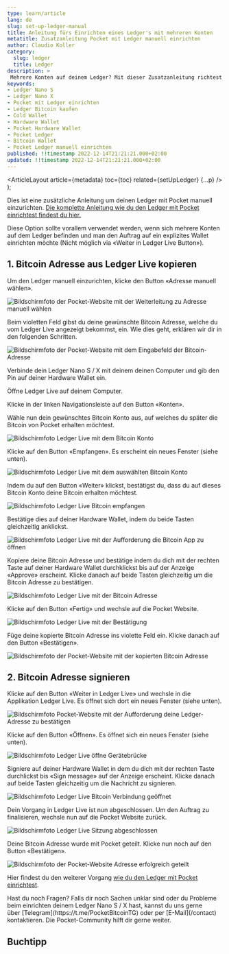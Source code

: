```yaml
---
type: learn/article
lang: de
slug: set-up-ledger-manual
title: Anleitung fürs Einrichten eines Ledger's mit mehreren Konten
metatitle: Zusatzanleitung Pocket mit Ledger manuell einrichten
author: Claudio Koller
category:
  slug: ledger
  title: Ledger
description: >
 Mehrere Konten auf deinem Ledger? Mit dieser Zusatzanleitung richtest du einen Auftrag manuell ein.
keywords:
- Ledger Nano S
- Ledger Nano X
- Pocket mit Ledger einrichten
- Ledger Bitcoin kaufen
- Cold Wallet
- Hardware Wallet
- Pocket Hardware Wallet
- Pocket Ledger
- Bitcoin Wallet
- Pocket Ledger manuell einrichten
published: !!timestamp 2022-12-14T21:21:21.000+02:00
updated: !!timestamp 2022-12-14T21:21:21.000+02:00
---
```



  <ArticleLayout
    article={metadata}
    toc={toc}
    related={setUpLedger}
    {...p}
  />
);

Dies ist eine zusätzliche Anleitung um deinen Ledger mit Pocket manuell einzurichten. [Die komplette Anleitung wie du den Ledger mit Pocket einrichtest findest du hier.](/learn/ledger/set-up-ledger)

Diese Option sollte vorallem verwendet werden, wenn sich mehrere Konten auf dem Ledger befinden und man den Auftrag auf ein explizites Wallet einrichten möchte (Nicht möglich via «Weiter in Ledger Live Button»).

## 1. Bitcoin Adresse aus Ledger Live kopieren

Um den Ledger manuell einzurichten, klicke den Button «Adresse manuell wählen».

![Bildschirmfoto der Pocket-Website mit der Weiterleitung zu Adresse manuell wählen](https://cdn.pocketbitcoin.com/DAFUvkWcEUc/2ea9ee3e-6afa-4018-bd39-f02a17ab9c4d.png?width=1748&height=1240&placeholder=data:image/png;base64,iVBORw0KGgoAAAANSUhEUgAAAAQAAAADCAIAAAA7ljmRAAAACXBIWXMAAC4jAAAuIwF4pT92AAAAMElEQVQImWNIZqjs95o4NaC/Q72QYffqo2//v/r6/9/Z/WcZlBkSPRmy0xnqExgyAXVDEg7M3RoyAAAAAElFTkSuQmCC)

Beim violetten Feld gibst du deine gewünschte Bitcoin Adresse, welche du vom Ledger Live angezeigt bekommst, ein. Wie dies geht, erklären wir dir in den folgenden Schritten.

![Bildschirmfoto der Pocket-Website mit dem Eingabefeld der Bitcoin-Adresse](https://cdn.pocketbitcoin.com/DAFUvkWcEUc/eea6a809-b1e6-4de2-9ec8-5c7be78c548e.png?width=1748&height=1240&placeholder=data:image/png;base64,iVBORw0KGgoAAAANSUhEUgAAAAQAAAADCAIAAAA7ljmRAAAACXBIWXMAAC4jAAAuIwF4pT92AAAAMklEQVQImQEnANj/AG4RgppVmZpSko4udwCqlbqusr71//7e1N0AIgBkOwBnZgCAYwBscLURsOadI4AAAAAASUVORK5CYII=)

Verbinde dein Ledger Nano S / X mit deinem deinen Computer und gib den Pin auf deiner Hardware Wallet ein.

Öffne Ledger Live auf deinem Computer.

Klicke in der linken Navigationsleiste auf den Button «Konten».

Wähle nun dein gewünschtes Bitcoin Konto aus, auf welches du später die Bitcoin von Pocket erhalten möchtest.

![Bildschirmfoto Ledger Live mit dem Bitcoin Konto](https://cdn.pocketbitcoin.com/DAFUvkWcEUc/c1128f76-e6ea-4795-af3c-248157f47772.png?width=1748&height=1240&placeholder=data:image/png;base64,iVBORw0KGgoAAAANSUhEUgAAAAQAAAADCAIAAAA7ljmRAAAACXBIWXMAAC4jAAAuIwF4pT92AAAAMklEQVQImQEnANj/AP+j//+W//+g///K/wBVNWQAAwAABABRL00A/7X//63//7L//8T/wPEXLgRgaG0AAAAASUVORK5CYII=)

Klicke auf den Button «Empfangen». Es erscheint ein neues Fenster (siehe unten).

![Bildschirmfoto Ledger Live mit dem auswählten Bitcoin Konto](https://cdn.pocketbitcoin.com/DAFUvkWcEUc/41e3553d-8a4b-490c-bbfa-fad73e4ae2d1.png?width=1748&height=1240&placeholder=data:image/png;base64,iVBORw0KGgoAAAANSUhEUgAAAAQAAAADCAIAAAA7ljmRAAAACXBIWXMAAC4jAAAuIwF4pT92AAAAMklEQVQImQEnANj/AP+g//+W//+e//+7/wA7KEgAAgAXHB4rGCoA/7T//7L//7z//8T/uFQW0fI0kZcAAAAASUVORK5CYII=)

Indem du auf den Button «Weiter» klickst, bestätigst du, dass du auf dieses Bitcoin Konto deine Bitcoin erhalten möchtest. 

![Bildschirmfoto Ledger Live Bitcoin empfangen](https://cdn.pocketbitcoin.com/DAFUvkWcEUc/6b785ce7-8836-4955-950c-2c2c7403c906.png?width=1748&height=1240&placeholder=data:image/png;base64,iVBORw0KGgoAAAANSUhEUgAAAAQAAAADCAIAAAA7ljmRAAAACXBIWXMAAC4jAAAuIwF4pT92AAAAMklEQVQImQEnANj/AP+W/5NSkJNSiv+3/wCyXdIAGQAACwDXeMYA/6D/rFfKzXLj/8j/k7gVmyNR/24AAAAASUVORK5CYII=)

Bestätige dies auf deiner Hardware Wallet, indem du beide Tasten gleichzeitig anklickst.

![Bildschirmfoto Ledger Live mit der Aufforderung die Bitcoin App zu öffnen ](https://cdn.pocketbitcoin.com/DAFUvkWcEUc/10b4ede6-db8b-4aed-8c96-0892f234016a.png?width=1748&height=1240&placeholder=data:image/png;base64,iVBORw0KGgoAAAANSUhEUgAAAAQAAAADCAIAAAA7ljmRAAAACXBIWXMAAC4jAAAuIwF4pT92AAAAMklEQVQImQEnANj/AP+j/2AnYWoyY//A/wD/if8ABwA7Sz7/p/8A/5f/VxxvZSl0/6r/jE8UX8DbIrQAAAAASUVORK5CYII=)

Kopiere deine Bitcoin Adresse und bestätige indem du dich mit der rechten Taste auf deiner Hardware Wallet durchklickst bis auf der Anzeige «Approve» erscheint.  Klicke danach auf beide Tasten gleichzeitig um die Bitcoin Adresse zu bestätigen. 

![Bildschirmfoto Ledger Live mit der Bitcoin Adresse](https://cdn.pocketbitcoin.com/DAFUvkWcEUc/cb7af781-4ffa-46a5-8589-dd6dfd1a5219.png?width=1748&height=1240&placeholder=data:image/png;base64,iVBORw0KGgoAAAANSUhEUgAAAAQAAAADCAIAAAA7ljmRAAAACXBIWXMAAC4jAAAuIwF4pT92AAAAMklEQVQImQEnANj/AP+h/0oaTEoZR/+9/wD/k/8ABgAADwH/qP8A/5f/cSqOp1y2/63/dAEUJAbCfjAAAAAASUVORK5CYII=)

Klicke auf den Button «Fertig» und wechsle auf die Pocket Website.

![Bildschirmfoto Ledger Live mit der Bestätigung](https://cdn.pocketbitcoin.com/DAFUvkWcEUc/ff7bab93-d6e3-4929-bd04-48e8702bb91f.png?width=1748&height=1240&placeholder=data:image/png;base64,iVBORw0KGgoAAAANSUhEUgAAAAQAAAADCAIAAAA7ljmRAAAACXBIWXMAAC4jAAAuIwF4pT92AAAAMklEQVQImQEnANj/AP+k/31GfX9Hef/N/wC+YOAADgAADgDqgNUA/6z/qFrFznnl/8P/kEEVpEowqc0AAAAASUVORK5CYII=)

Füge deine kopierte Bitcoin Adresse ins violette Feld ein. Klicke danach auf den Button «Bestätigen».

![Bildschirmfoto der Pocket-Website mit der kopierten Bitcoin Adresse](https://cdn.pocketbitcoin.com/DAFUvkWcEUc/dc5119c4-3d4e-4043-ae13-904b893e9032.png?width=1748&height=1240&placeholder=data:image/png;base64,iVBORw0KGgoAAAANSUhEUgAAAAQAAAADCAIAAAA7ljmRAAAACXBIWXMAAC4jAAAuIwF4pT92AAAAMklEQVQImQEnANj/AGoAgJhQlptOko0mdgCpj7q2vMX1///ZyNgAIABnPQBqZQCAYQBsauYRgozNgrwAAAAASUVORK5CYII=)

## 2. Bitcoin Adresse signieren

Klicke auf den Button «Weiter in Ledger Live» und wechsle in die Applikation Ledger Live. Es öffnet sich dort ein neues Fenster (siehe unten).

![Bildschirmfoto Pocket-Website mit der Aufforderung deine Ledger-Adresse zu bestätigen](https://cdn.pocketbitcoin.com/DAFUvkWcEUc/4cbf59b1-fc44-454e-9f60-a09225247f91.png?width=1748&height=1240&placeholder=data:image/png;base64,iVBORw0KGgoAAAANSUhEUgAAAAQAAAADCAIAAAA7ljmRAAAACXBIWXMAAC4jAAAuIwF4pT92AAAAMElEQVQImWNIY6jpsOqa5NDZpVLEsH/LiVf/Xnz7///axRsMKgwpjgzpCQy1iQxZAHIYEgAK64vRAAAAAElFTkSuQmCC)

Klicke auf den Button «Öffnen». Es öffnet sich ein neues Fenster (siehe unten).

![Bildschirmfoto Ledger Live öffne Gerätebrücke](https://cdn.pocketbitcoin.com/DAFUvkWcEUc/6ac70ce3-7bcb-45f3-98ff-c2be3bf5df0d.png?width=1748&height=1240&placeholder=data:image/png;base64,iVBORw0KGgoAAAANSUhEUgAAAAQAAAADCAIAAAA7ljmRAAAACXBIWXMAAC4jAAAuIwF4pT92AAAAMklEQVQImQEnANj/AP+Y/2w7bG48af++/wDKY/IADQAADQD/jO0A/6H/eTCUnlG1/8b/gGgUbqGQv4MAAAAASUVORK5CYII=)

Signiere auf deiner Hardware Wallet in dem du dich mit der rechten Taste durchlickst bis «Sign message» auf der Anzeige erscheint. Klicke danach auf beide Tasten gleichzeitig um die Nachricht zu signieren.

![Bildschirmfoto Ledger Live Bitcoin Verbindung geöffnet](https://cdn.pocketbitcoin.com/DAFUvkWcEUc/7ded05e3-c129-4ff2-9e1f-6fa9e884a6de.png?width=1748&height=1240&placeholder=data:image/png;base64,iVBORw0KGgoAAAANSUhEUgAAAAQAAAADCAIAAAA7ljmRAAAACXBIWXMAAC4jAAAuIwF4pT92AAAAMklEQVQImQEnANj/AP+P/14zXF0yWf+0/wCxVNUADgAADgDiedAA/5r/dTGPoFe2/8n/aJsTd/4zOAkAAAAASUVORK5CYII=)

Dein Vorgang in Ledger Live ist nun abgeschlossen. Um den Auftrag zu finalisieren, wechsle nun auf die Pocket Website zurück.

![Bildschirmfoto Ledger Live Sitzung abgeschlossen](https://cdn.pocketbitcoin.com/DAFUvkWcEUc/f603949c-3bb5-4c23-b4e0-843a5e618aff.png?width=1748&height=1240&placeholder=data:image/png;base64,iVBORw0KGgoAAAANSUhEUgAAAAQAAAADCAIAAAA7ljmRAAAACXBIWXMAAC4jAAAuIwF4pT92AAAAMElEQVQImWP4v/h/o19da1DD//P/GTrclzCIMzDwMaxLns/wf+P/pVEH1iceBMoAAH6bFGeN1LLsAAAAAElFTkSuQmCC)

Deine Bitcoin Adresse wurde mit Pocket geteilt. Klicke nun noch auf den Button «Bestätigen».

![Bildschirmfoto der Pocket-Website Adresse erfolgreich geteilt](https://cdn.pocketbitcoin.com/DAFUvkWcEUc/e9db2fc6-3b53-4ab2-a759-b456ff7b684f.png?width=1748&height=1240&placeholder=data:image/png;base64,iVBORw0KGgoAAAANSUhEUgAAAAQAAAADCAIAAAA7ljmRAAAACXBIWXMAAC4jAAAuIwF4pT92AAAAMklEQVQImQEnANj/AFYAce7V7vzn/IwhdAB8NpvR0Nz1//+rX6AAGwBiciV/nWq0XQBmqjkT8cvcYRUAAAAASUVORK5CYII=)

Hier findest du den weiterer Vorgang [wie du den Ledger mit Pocket einrichtest](/learn/ledger/set-up-ledger).

<Callout icon = "❓">
 Hast du noch Fragen? Falls dir noch Sachen unklar sind oder du Probleme beim einrichten deinem Ledger Nano S / X hast, kannst du uns gerne über [Telegram](https://t.me/PocketBitcoinTG) oder per [E-Mail](/contact) kontaktieren. Die Pocket-Community hilft dir gerne weiter.
</Callout>

## Buchtipp

<Books>
  <Book book={bitcoinsVerwahrenUndVererben} />
</Books>


